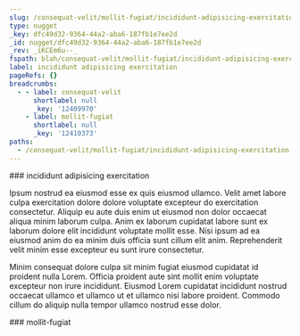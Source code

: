 ```yaml
---
slug: /consequat-velit/mollit-fugiat/incididunt-adipisicing-exercitation
type: nugget
_key: dfc49d32-9364-44a2-aba6-187fb1e7ee2d
_id: nugget/dfc49d32-9364-44a2-aba6-187fb1e7ee2d
_rev: _iKCEm6u--_
fspath: blah/consequat-velit/mollit-fugiat/incididunt-adipisicing-exercitation.md
label: incididunt adipisicing exercitation
pageRefs: {}
breadcrumbs:
  - - label: consequat-velit
      shortlabel: null
      _key: '12409970'
    - label: mollit-fugiat
      shortlabel: null
      _key: '12410373'
paths:
  - /consequat-velit/mollit-fugiat/incididunt-adipisicing-exercitation
---
```


<NuggetArea>
<Nugget slug="/consequat-velit/mollit-fugiat/incididunt-adipisicing-exercitation" type="nugget" _key="dfc49d32-9364-44a2-aba6-187fb1e7ee2d" _id="nugget/dfc49d32-9364-44a2-aba6-187fb1e7ee2d" _rev="_iKCEm6u--_" fspath="blah/consequat-velit/mollit-fugiat/incididunt-adipisicing-exercitation.md" label="incididunt adipisicing exercitation" paths="/consequat-velit/mollit-fugiat/incididunt-adipisicing-exercitation">
<NuggetBody>
### incididunt adipisicing exercitation

Ipsum nostrud ea eiusmod esse ex quis eiusmod ullamco. Velit amet labore culpa exercitation dolore dolore voluptate excepteur do exercitation consectetur. Aliquip eu aute duis enim ut eiusmod non dolor occaecat aliqua minim laborum culpa. Anim ex laborum cupidatat labore sunt ex laborum dolore elit incididunt voluptate mollit esse. Nisi ipsum ad ea eiusmod anim do ea minim duis officia sunt cillum elit anim. Reprehenderit velit minim esse excepteur eu sunt irure consectetur.

Minim consequat dolore culpa sit minim fugiat eiusmod cupidatat id proident nulla Lorem. Officia proident aute sint mollit enim voluptate excepteur non irure incididunt. Eiusmod Lorem cupidatat incididunt nostrud occaecat ullamco et ullamco ut et ullamco nisi labore proident. Commodo cillum do aliquip nulla tempor ullamco nostrud esse dolor.

</NuggetBody>
<Breadcrumbs>
<Crumbs>
<Crumb _key="12409970" label="consequat-velit" /><Crumb _key="12410373" label="mollit-fugiat" />
</Crumbs>
</Breadcrumbs>
</Nugget>

<NuggetsInbound>
</NuggetsInbound>
<NuggetsOutbound>
</NuggetsOutbound>
</NuggetArea>
<PassagesInbound>
<Passage direction="inbound" type="passage" _key="12410373" _id="passage/12410373" _rev="_iKCEm6W--A" label="mollit-fugiat" passage="mollit-fugiat" fspath="blah/consequat-velit/mollit-fugiat" paths="/consequat-velit/mollit-fugiat" slug="/consequat-velit/mollit-fugiat">
<NuggetBody>
### mollit-fugiat

</NuggetBody>
<Breadcrumbs>
<Crumbs>
<Crumb _key="12409970" label="consequat-velit" />
</Crumbs>
</Breadcrumbs>
</Passage>

</PassagesInbound>
<PassagesOutbound>
</PassagesOutbound>